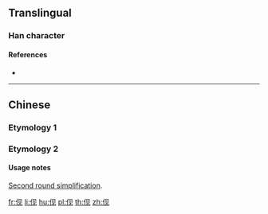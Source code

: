 {{character info/new}}
{{also|俔}}
==Translingual==

===Han character===
{{Han char|rn=9|rad=人|as=04|sn=6|four=|canj=OBHU,XOBHU|ids=⿰亻见}}

====References====
* {{Han ref|kx=0096.121|hdz=10122.011|uh=4F23|ud=20259}}

----

==Chinese==

===Etymology 1===
{{zh-see|俔}}

===Etymology 2===
{{zh-see|健|o}}

====Usage notes====
[[w:Second round of simplified Chinese characters|Second round simplification]].

[[fr:伣]]
[[li:伣]]
[[hu:伣]]
[[pl:伣]]
[[th:伣]]
[[zh:伣]]